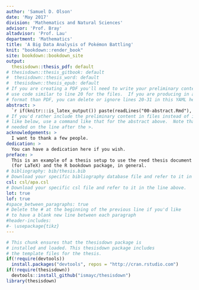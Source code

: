 ```yaml
---
author: 'Samuel D. Olson'
date: 'May 2017'
division: 'Mathematics and Natural Sciences'
advisor: 'Prof. Bray'
altadvisor: 'Prof. Lau'
department: 'Mathematics'
title: 'A Big Data Analysis of Pokémon Battling'
knit: "bookdown::render_book"
site: bookdown::bookdown_site
output: 
  thesisdown::thesis_pdf: default
# thesisdown::thesis_gitbook: default
#  thesisdown::thesis_word: default
#  thesisdown::thesis_epub: default
# If you are creating a PDF you'll need to write your preliminary content here or
# use code similar to line 20 for the files.  If you are producing in a different
# format than PDF, you can delete or ignore lines 20-31 in this YAML header.
abstract: >
  `r if(knitr:::is_latex_output()) paste(readLines("00-abstract.Rmd"), collapse = ' ')`
# If you'd rather include the preliminary content in files instead of inline
# like below, use a command like that for the abstract above.  Note that a tab is 
# needed on the line after the >.
acknowledgements: >
  I want to thank a few people.
dedication: >
  You can have a dedication here if you wish. 
preface: >
  This is an example of a thesis setup to use the reed thesis document class
  (for LaTeX) and the R bookdown package, in general.
# bibliography: bib/thesis.bib
# Download your specific bibliography database file and refer to it in the line above.
csl: csl/apa.csl
# Download your specific csl file and refer to it in the line above.
lot: true
lof: true
#space_between_paragraphs: true
# Delete the # at the beginning of the previous line if you'd like
# to have a blank new line between each paragraph
#header-includes:
#- \usepackage{tikz}
---
```


<!--
Above is the YAML (YAML Ain't Markup Language) header that includes a lot of metadata used to produce the document.  Be careful with spacing in this header!

If you'd prefer to not include a Dedication, for example, simply delete lines 17 and 18 above or add a # before them to comment them out.  If you have other LaTeX packages you would like to include, delete the # before header-includes and list the packages after hyphens on new lines.

If you'd like to include a comment that won't be produced in your resulting file enclose it in a block like this.
-->

<!--
If you receive a duplicate label error after knitting, make sure to delete the thesis.Rmd file and then knit again.
-->

```r
# This chunk ensures that the thesisdown package is
# installed and loaded. This thesisdown package includes
# the template files for the thesis.
if(!require(devtools))
  install.packages("devtools", repos = "http://cran.rstudio.com")
if(!require(thesisdown))
  devtools::install_github("ismayc/thesisdown")
library(thesisdown)
```

<!-- You'll need to include the order that you'd like Rmd files to appear in the _bookdown.yml file for
PDF files and also delete the # before rmd_files: there.  You'll want to not include 00(two-hyphens)prelim.Rmd
and 00-abstract.Rmd since they are handled in the YAML above differently for the PDF version.
-->

<!-- The {.unnumbered} option here means that the introduction will be "Chapter 0." You can also use {-} for no numbers
on chapters.
-->